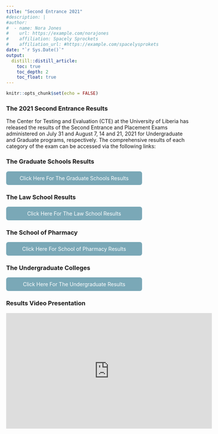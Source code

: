 ```yaml
---
title: "Second Entrance 2021"
#description: |
#author:
#  - name: Nora Jones 
#    url: https://example.com/norajones
#    affiliation: Spacely Sprockets
#    affiliation_url: #https://example.com/spacelysprokets
date: "`r Sys.Date()`"
output: 
  distill::distill_article:
    toc: true
    toc_depth: 2
    toc_float: true
---
```


```r
knitr::opts_chunk$set(echo = FALSE)
```

### The 2021 Second Entrance Results

The Center for Testing and Evaluation (CTE) at the University of Liberia has released the results of the Second Entrance and Placement Exams administered on July 31 and August 7, 14 and 21, 2021 for Undergraduate and Graduate programs, respectively.
The comprehensive results of each category of the exam can be accessed via the following links:


### The Graduate Schools Results

<html>
  <head>
    <title>Title of the document</title>
    <style>
      .button {
        display: inline-block;
        padding: 10px 20px;
        text-align: center;
        text-decoration: none;
        color: #ffffff;
        background-color: #7aa8b7;
        border-radius: 6px;
        outline: none;
        transition: 0.3s;
      }
      .button:hover {
        background-color: #c2c7c7;
      }
    </style>
  </head>
  <body>
    <a class="button" href="https://l.facebook.com/l.php?u=https%3A%2F%2Fdocs.google.com%2Fspreadsheets%2Fd%2F1YX_cedj8SfDRggIvYFfXRqCDAZY8VMLYug7omM_92u0%2Fedit%3Fusp%3Dsharing%26fbclid%3DIwAR3BRtrEmMHfIVHGJObClC9po-FD2Ifcstc5XG2M-S21z4gRlXdUnK-WHaE&h=AT1Wxx7CpbQpQEq5QE4IX7ofUyPpDH1XbnUpW2lcb14OSVnrDphN-ASJCYSqqAm5Rcg4Gui0Hc5lYyG6Q6ASsCn_S61efI6fKglEJ4bhFqqKXWDfgJiTzSo_A_oFepwREuAdvnHgQA&__tn__=-UK-R&c[0]=AT2tTjQXDxhqTuuMmL6oJBi0asGvAl-uTk2Crk1ZX2FvrGYoJ79WBwH9-qTlrWdznl62gU0dU4qIgqg7ughIGm-VAVECg7QCosYLLTcTy_ydEL0KDORNgIkRLRuUolMRsO_QyjRt_cg5gG3mX61ZRvsOAn-TOg">Click Here For The Graduate Schools Results</a>
  </body>
</html>


### The Law School Results

<html>
  <head>
    <title>Title of the document</title>
    <style>
      .button {
        display: inline-block;
        padding: 10px 20px;
        text-align: center;
        text-decoration: none;
        color: #ffffff;
        background-color: #7aa8b7;
        border-radius: 6px;
        outline: none;
        transition: 0.3s;
      }
      .button:hover {
        background-color: #c2c7c7;
      }
    </style>
  </head>
  <body>
    <a class="button" href="https://l.facebook.com/l.php?u=https%3A%2F%2Fdocs.google.com%2Fspreadsheets%2Fd%2F1QTkCNtXo5btvmSEJ0PQSeae0P_PXO4OKDRVLc8rp89I%2Fedit%3Fusp%3Dsharing%26fbclid%3DIwAR1KBMd_WN64d5Fn99Va8ZmDQ-ZmzeR_uxQqjoe-5YcvJhqkc7s8TjW8Oys&h=AT2lOPchWDbxSmQdOm6Lr7wLeIuc0wkGzr_xxPBGdQx1-x2edCGGnvBNFlmUMVn1CJyULJWoXWESNje58Yqb31n_qKzvkzy67TN5hpqFca06qAB7upd10A9vnFme6OFyK37-wQnk5A&__tn__=-UK-R&c[0]=AT2tTjQXDxhqTuuMmL6oJBi0asGvAl-uTk2Crk1ZX2FvrGYoJ79WBwH9-qTlrWdznl62gU0dU4qIgqg7ughIGm-VAVECg7QCosYLLTcTy_ydEL0KDORNgIkRLRuUolMRsO_QyjRt_cg5gG3mX61ZRvsOAn-TOg">Click Here For The Law School Results</a>
  </body>
</html>



### The  School of Pharmacy 


<html>
  <head>
    <title>Title of the document</title>
    <style>
      .button {
        display: inline-block;
        padding: 10px 20px;
        text-align: center;
        text-decoration: none;
        color: #ffffff;
        background-color: #7aa8b7;
        border-radius: 6px;
        outline: none;
        transition: 0.3s;
      }
      .button:hover {
        background-color: #c2c7c7;
      }
    </style>
  </head>
  <body>
    <a class="button" href="https://l.facebook.com/l.php?u=https%3A%2F%2Fdocs.google.com%2Fspreadsheets%2Fd%2F1XPSQRSa-vCl43BYoaEaE2eR3OdzFNZeB--GDCbkzCD4%2Fedit%3Fusp%3Dsharing%26fbclid%3DIwAR3Y_XMRQi8MWctiMsFVa6ulXvA1j1JNl4tbN5Ttk01WLOoh3F8wLx_QYcA&h=AT1jgeUwMEk1_BbGkmV2Xk1EWBvN9ZE-bETSGR90EtBNtf7ujaXIJmwSnthGbYFjnmbEy6tO4myKqm40Bqe6m1fDKp9OdpBcjbpMV8PCvSC6zhYDbnQUBuk05vzGRDyeZarJrE0kKQ&__tn__=-UK-R&c[0]=AT2tTjQXDxhqTuuMmL6oJBi0asGvAl-uTk2Crk1ZX2FvrGYoJ79WBwH9-qTlrWdznl62gU0dU4qIgqg7ughIGm-VAVECg7QCosYLLTcTy_ydEL0KDORNgIkRLRuUolMRsO_QyjRt_cg5gG3mX61ZRvsOAn-TOg">Click Here For School of Pharmacy Results</a>
  </body>
</html>

### The Undergraduate Colleges

<html>
  <head>
    <title>Title of the document</title>
    <style>
      .button {
        display: inline-block;
        padding-left:10px;
        padding-right:10px;
        text-align: center;
        text-decoration: none;
        color: #ffffff;
        background-color: #7aa8b7;
        border-radius: 6px;
        outline: none;
        transition: 0.3s;
      }
      .button:hover {
        background-color: #c2c7c7;
      }
      .button {width: 350px;}
      
    </style>
  </head>
  <body>
    <a class="button" href="https://l.facebook.com/l.php?u=https%3A%2F%2Fdocs.google.com%2Fspreadsheets%2Fd%2F1oC5ACr-cAShEPK1cfJxzCUGJNPLXV_GuwmKncWVhvww%2Fedit%3Fusp%3Dsharing%26fbclid%3DIwAR32X_PiG2tPQRskUiKbHrTMJF5C_SHyU9iJVdu9qJ1IDd16yB5Bt9FemGs&h=AT1x5Pns1lU4JjYsciZmuHUoGlqlatN2IKNGCnV5oaIubc8VKLr5Yijtaf-rNrRqBi-0p2joAt9ZWUdGOnn_MlSbBGkmobzQsGzF3YULqWi0cyHeoGqyKnjsipx6G383mxMiBAjC_A&__tn__=-UK-R&c[0]=AT2tTjQXDxhqTuuMmL6oJBi0asGvAl-uTk2Crk1ZX2FvrGYoJ79WBwH9-qTlrWdznl62gU0dU4qIgqg7ughIGm-VAVECg7QCosYLLTcTy_ydEL0KDORNgIkRLRuUolMRsO_QyjRt_cg5gG3mX61ZRvsOAn-TOg">Click Here For The Undergraduate Results</a>
  </body>
</html>




### Results Video Presentation 

<iframe src="https://www.facebook.com/plugins/video.php?height=314&href=https%3A%2F%2Fweb.facebook.com%2Ftheuniversityofliberia%2Fvideos%2F897294727861370%2F&show_text=false&width=560&t=0" width="560" height="314" style="border:none;overflow:hidden" scrolling="no" frameborder="0" allowfullscreen="true" allow="autoplay; clipboard-write; encrypted-media; picture-in-picture; web-share" allowFullScreen="true"></iframe>
